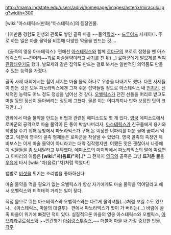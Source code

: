 http://mama.indstate.edu/users/adivi/homepage/images/asterix/miraculx.jpg?width=300

[wiki:"아스테릭스(만화)"아스테릭스]의 등장인물.

나이만큼 경험도 인생의 관록도 쌓인 골족 마을 ~~물약[[힐러]]~~ [[드루이드]] 사제이다. 주로 하는 일은 마술 물약을 비롯해 다양한 약물을 만드는 것.…

《골족의 영웅 아스테릭스》편에선 [[아스테릭스]]와 함께 [[로마]]군의 포로로 잡혔을 땐 아스테릭스의 ~~잔머리~~꾀로 마술물약이라고 [[사기]]를 친 뒤(…) 로마군에게 발모제를 먹여 [[관광]]태우기도 했다. 발모제와 같은 잡약도 만드는 걸로 봐서는 일반적인 의약품도 만들 수 있는 능력을 가졌다.

골족 사제 대회에서는 힘이 세지는 마술 물약 하나로 우승을 타내기도 했다. 다른 사제들이 만든 것은 모두 파노라믹스에겐 그저 쉬운 잡약들일 정도로 아스테릭스 내 [[먼치킨]]. 신체적인 능력도 어느 정도 정상을 넘어선 것 같다. [[오벨릭스]]가 던진 선돌을 머리로 받고도 며칠 동안 정신이 돌아버리는 정도에 그쳤다. 물론 이는 어디까지나 만화 보정인 탓이 크지만.(…)

만화에서 마술 물약을 만드는 비법과 관련된 에피소드도 몇 개 있다. [[영국]] 에피소드에서 로마군의 공격으로 마술 물약이 든 통이 박살나버리자, [[아스테릭스]]가 친구들에게 용기와 희망을 주기 위해 동방에서 파노라믹스가 구해 온 이상한 이파리를 더운 물에 끓여서 먹였고, 덕분에 영국의 골족 형제들은 로마군을 작살낼 수 있었다. 영국 골족의 족장인 제비보스는 이게 마술 물약이 아니라고는 대략 짐작했지만, 어쨌든 맛은 괜찮아서 나중에 이 [[식물]]들을 좀 보내달라고 부탁했다. 에피소드의 마지막에서 파노라믹스의 말에 따르면 그 이파리의 이름은 '''[wiki:"차(음료)"차].'''[* 그 전까지 [[영국]]의 골족은 그냥 '''뜨거운 물'''을 [[우유]]에 타서 [wiki:"차(음료)"차]처럼 먹었다!]

뱀발로 [[버섯]]을 튀기는 조리법을 좋아하신다.

마술 물약을 먹을 필요가 없는 오벨릭스가 항상 자기에게도 마술 물약을 먹여달라고 해서 오벨릭스와 티격태격 거리는 일이 잦다.

직접 몸으로 뛰는 아스테릭스와 오벨릭스와는 다르게 물약셔틀(…)처럼 보일 수도 있으나, 《아스테릭스, 마을의 대결투》 편에서 파노라믹스가 맛이 가 버리는(…) 바람에 골족 마을이 위기에 빠졌던 적이 있다. 실질적으론 마을의 영웅 아스테릭스와 오벨릭스, [[아브라라쿠르식스]]와 ~~인간병기 [[아쉬랑스투릭스]],~~ 더불어 마을 내 가장 중요한 인물.
[[각주]]
